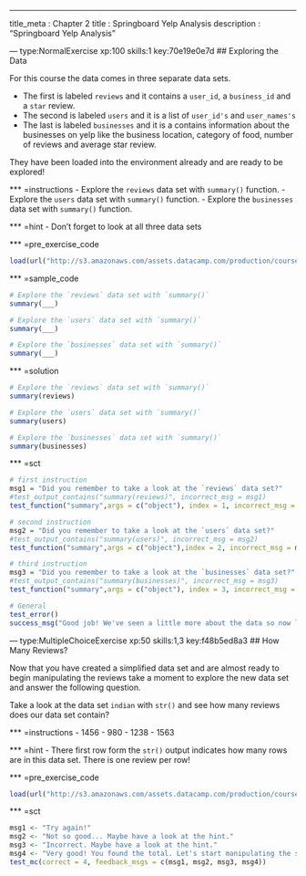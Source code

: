 ---
title_meta  : Chapter 2
title       : Springboard Yelp Analysis
description : "Springboard Yelp Analysis"

--- type:NormalExercise xp:100 skills:1 key:70e19e0e7d
## Exploring the Data

For this course the data comes in three separate data sets. 

- The first is labeled `reviews` and it contains a `user_id`, a `business_id` and a `star` review.
- The second is labeled `users` and it is a list of `user_id's` and `user_names's`
- The last is labeled `businesses` and it is a contains information about the businesses on yelp like the business location, category of food, number of reviews and average star review.

They have been loaded into the environment already and are ready to be explored!

*** =instructions
- Explore the `reviews` data set with `summary()` function.
- Explore the `users` data set with `summary()` function.
- Explore the `businesses` data set with `summary()` function.

*** =hint
- Don't forget to look at all three data sets

*** =pre_exercise_code
```r
load(url("http://s3.amazonaws.com/assets.datacamp.com/production/course_1073/datasets/Springboard_Yelp_ch1ex1.Rdata"))
```

*** =sample_code
```r
# Explore the `reviews` data set with `summary()` 
summary(___)

# Explore the `users` data set with `summary()` 
summary(___)

# Explore the `businesses` data set with `summary()` 
summary(___)
```

*** =solution
```r
# Explore the `reviews` data set with `summary()` 
summary(reviews)

# Explore the `users` data set with `summary()` 
summary(users)

# Explore the `businesses` data set with `summary()` 
summary(businesses)

```

*** =sct
```r
# first instruction
msg1 = "Did you remember to take a look at the `reviews` data set?"
#test_output_contains("summary(reviews)", incorrect_msg = msg1)
test_function("summary",args = c("object"), index = 1, incorrect_msg = msg1)

# second instruction
msg2 = "Did you remember to take a look at the `users` data set?"
#test_output_contains("summary(users)", incorrect_msg = msg2)
test_function("summary",args = c("object"),index = 2, incorrect_msg = msg2)

# third instruction
msg3 = "Did you remember to take a look at the `businesses` data set?"
#test_output_contains("summary(businesses)", incorrect_msg = msg3)
test_function("summary",args = c("object"), index = 3, incorrect_msg = msg3)

# General
test_error()
success_msg("Good job! We've seen a little more about the data so now let's move on!")

```


--- type:MultipleChoiceExercise xp:50 skills:1,3  key:f48b5ed8a3
## How Many Reviews?

Now that you have created a simplified data set and are almost ready to begin manipulating the reviews take a moment to explore the new data set and answer the following question.

Take a look at the data set `indian` with `str()` and see how many reviews does our data set contain?

*** =instructions
- 1456
- 980
- 1238
- 1563
  
*** =hint
- There first row form the `str()` output indicates how many rows are in this data set. There is one review per row!  

*** =pre_exercise_code
```r
load(url("http://s3.amazonaws.com/assets.datacamp.com/production/course_1073/datasets/indian.RData"))
```

*** =sct
```r
msg1 <- "Try again!"
msg2 <- "Not so good... Maybe have a look at the hint."
msg3 <- "Incorrect. Maybe have a look at the hint."
msg4 <- "Very good! You found the total. Let's start manipulating the star reviews!"
test_mc(correct = 4, feedback_msgs = c(msg1, msg2, msg3, msg4))
```
